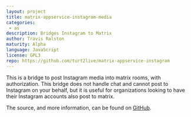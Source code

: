 ```yaml
---
layout: project
title: matrix-appservice-instagram-media
categories: 
 - as
description: Bridges Instagram to Matrix
author: Travis Ralston
maturity: Alpha
language: JavaScript
license: GPL3
repo: https://github.com/turt2live/matrix-appservice-instagram
---
```


This is a bridge to post Instagram media into matrix rooms, with authorization. This bridge does not handle chat and cannot post to Instagram on your behalf, but it is useful for organizations looking to have their Instagram accounts also post to matrix.

The source, and more information, can be found on [GitHub](https://github.com/turt2live/matrix-appservice-instagram).
